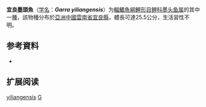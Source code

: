 {{Speciesbox
| name = 宜良墨頭魚
| status = NE
| status_system = IUCN3.1
| image = 
| genus = Garra
| species = yiliangensis
| authority = Wu & Chen, 1977
| synonyms = *''Garra pingi yiliangensis''<br /><small>Wu & Chen, 1977</small>
}}

'''宜良墨頭魚'''（[[学名|学名]]：'''''Garra yiliangensis'''''）为[[輻鰭魚綱|輻鰭魚綱]][[鯉形目|鯉形目]][[鲤科|鲤科]][[墨头鱼属|墨头鱼属]]的其中一[[種|種]]，該物種分布於[[亞洲|亞洲]][[中國|中國]][[雲南省|雲南省]][[宜良縣|宜良縣]]，體長可達25.5公分，生活習性不明。

== 参考資料 ==
*{{FishBase_species|genus=Garra|species=yiliangensis|year=2011|month=12}}

== 扩展阅读 ==
{{refbegin}}
{{wikispecies-inline|Garra yiliangensis|宜良墨頭魚}}
{{refend}}
{{Taxonbar|from=Q1100525}}

[[Category:墨头鱼属|yiliangensis]]
[[Category:1977年描述的魚類|G]]


{{鯉形目小作品}}
